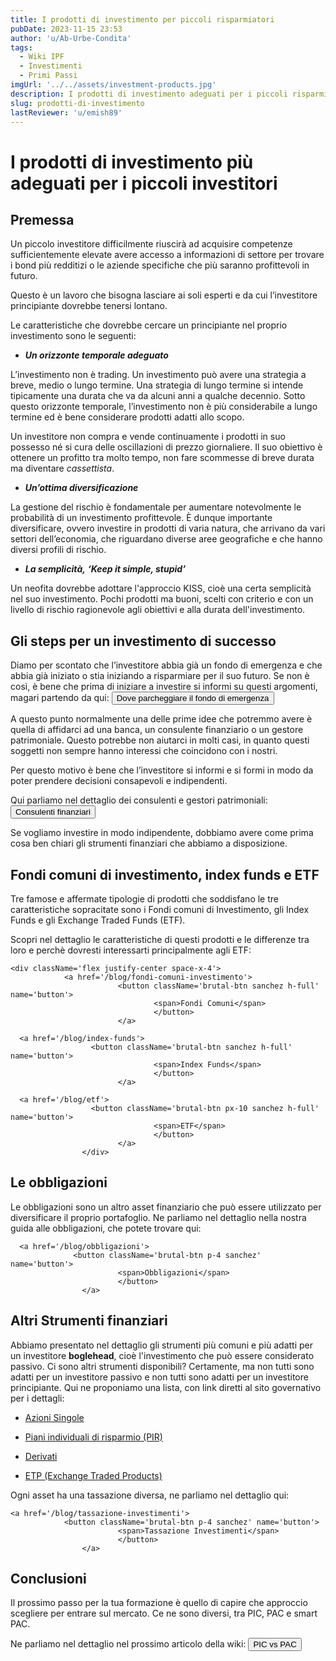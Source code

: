 ```yaml
---
title: I prodotti di investimento per piccoli risparmiatori
pubDate: 2023-11-15 23:53
author: 'u/Ab-Urbe-Condita'
tags:
  - Wiki IPF
  - Investimenti
  - Primi Passi
imgUrl: '../../assets/investment-products.jpg'
description: I prodotti di investimento adeguati per i piccoli risparmiatori spiegati nel dettaglio.
slug: prodotti-di-investimento
lastReviewer: 'u/emish89'
---
```


# **I prodotti di investimento più adeguati per i piccoli investitori**

## Premessa

Un piccolo investitore difficilmente riuscirà ad acquisire competenze sufficientemente elevate avere accesso a informazioni di settore
per trovare i bond più redditizi o le aziende specifiche che più saranno profittevoli in futuro.

Questo è un lavoro che bisogna lasciare ai soli esperti e da cui l’investitore principiante dovrebbe tenersi lontano.

Le caratteristiche che dovrebbe cercare un principiante nel proprio investimento sono le seguenti:

- **_Un orizzonte temporale adeguato_**

L’investimento non è trading. Un investimento può avere una strategia a breve, medio o lungo termine.
Una strategia di lungo termine si intende tipicamente una durata che va da alcuni anni a qualche decennio.
Sotto questo orizzonte temporale, l’investimento non è più considerabile a lungo termine ed è bene considerare prodotti adatti allo scopo.

Un investitore non compra e vende continuamente i prodotti in suo possesso né si cura delle oscillazioni di prezzo giornaliere.
Il suo obiettivo è ottenere un profitto tra molto tempo, non fare scommesse di breve durata ma diventare _cassettista_.

- **_Un’ottima diversificazione_**

La gestione del rischio è fondamentale per aumentare notevolmente le probabilità di un investimento profittevole.
È dunque importante diversificare, ovvero investire in prodotti di varia natura, che arrivano da vari settori dell’economia,
che riguardano diverse aree geografiche e che hanno diversi profili di rischio.

- **_La semplicità,_** **_‘Keep it simple, stupid’_**

Un neofita dovrebbe adottare l'approccio KISS, cioè una certa semplicità nel suo investimento.
Pochi prodotti ma buoni, scelti con criterio e con un livello di rischio ragionevole agli obiettivi e alla durata dell'investimento.

## Gli steps per un investimento di successo

Diamo per scontato che l’investitore abbia già un fondo di emergenza e che abbia già iniziato o stia iniziando a risparmiare per il suo futuro.
Se non è così, è bene che prima di iniziare a investire si informi su questi argomenti, magari partendo da qui:
    <a href='/blog/investimenti-liquidi'>
                <button className='brutal-btn p-4 sanchez' name='button'>
                            <span>Dove parcheggiare il fondo di emergenza</span>
                            </button>
                    </a>

A questo punto normalmente una delle prime idee che potremmo avere è quella di affidarci ad una banca, un consulente finanziario o un gestore patrimoniale.
Questo potrebbe non aiutarci in molti casi, in quanto questi soggetti non sempre hanno interessi che coincidono con i nostri.

Per questo motivo è bene che l’investitore si informi e si formi in modo da poter prendere decisioni consapevoli e indipendenti.

Qui parliamo nel dettaglio dei consulenti e gestori patrimoniali:
    <a href='/blog/consulenti-finanziari'>
                <button className='brutal-btn p-4 sanchez' name='button'>
                            <span>Consulenti finanziari</span>
                            </button>
                    </a>

Se vogliamo investire in modo indipendente, dobbiamo avere come prima cosa ben chiari gli strumenti finanziari che abbiamo a disposizione.

## Fondi comuni di investimento, index funds e ETF

Tre famose e affermate tipologie di prodotti che soddisfano le tre caratteristiche sopracitate sono i Fondi comuni di Investimento,
gli Index Funds e gli Exchange Traded Funds (ETF).

Scopri nel dettaglio le caratteristiche di questi prodotti e le differenze tra loro e perchè dovresti interessarti principalmente agli ETF:

    <div className='flex justify-center space-x-4'>
                <a href='/blog/fondi-comuni-investimento'>
                            <button className='brutal-btn sanchez h-full' name='button'>
                                    <span>Fondi Comuni</span>
                                    </button>
                            </a>

      <a href='/blog/index-funds'>
                      <button className='brutal-btn sanchez h-full' name='button'>
                                    <span>Index Funds</span>
                                    </button>
                            </a>

      <a href='/blog/etf'>
                      <button className='brutal-btn px-10 sanchez h-full' name='button'>
                                    <span>ETF</span>
                                    </button>
                            </a>
                    </div>

## Le obbligazioni

Le obbligazioni sono un altro asset finanziario che può essere utilizzato per diversificare il proprio portafoglio. 
Ne parliamo nel dettaglio nella nostra guida alle obbligazioni, che potete trovare qui:
  
      <a href='/blog/obbligazioni'>
                  <button className='brutal-btn p-4 sanchez' name='button'>
                            <span>Obbligazioni</span>
                            </button>
                    </a>

## **Altri Strumenti finanziari**

Abbiamo presentato nel dettaglio gli strumenti più comuni e più adatti per un investitore **boglehead**, cioè l'investimento che può essere considerato passivo.
Ci sono altri strumenti disponibili? Certamente, ma non tutti sono adatti per un investitore passivo e non tutti sono adatti per un investitore principiante.
Qui ne proponiamo una lista, con link diretti al sito governativo per i dettagli:

- [Azioni Singole](http://www.quellocheconta.gov.it/it/strumenti/bancari-finanziari/azioni)

- [Piani individuali di risparmio (PIR)](http://www.quellocheconta.gov.it/it/strumenti/bancari-finanziari/piani-individuali-risparmio)

- [Derivati](http://www.quellocheconta.gov.it/it/strumenti/bancari-finanziari/derivati)

- [ETP (Exchange Traded Products)](http://www.quellocheconta.gov.it/it/strumenti/bancari-finanziari/ETP)


Ogni asset ha una tassazione diversa, ne parliamo nel dettaglio qui:

    <a href='/blog/tassazione-investimenti'>
                <button className='brutal-btn p-4 sanchez' name='button'>
                            <span>Tassazione Investimenti</span>
                            </button>
                    </a>

## **Conclusioni**

Il prossimo passo per la tua formazione è quello di capire che approccio scegliere per entrare sul mercato. Ce ne sono diversi, tra PIC, PAC e smart PAC.

Ne parliamo nel dettaglio nel prossimo articolo della wiki:
    <a href='/blog/pic-vs-pac'>
                <button className='brutal-btn p-4 sanchez' name='button'>
                            <span>PIC vs PAC</span>
                            </button>
                    </a>